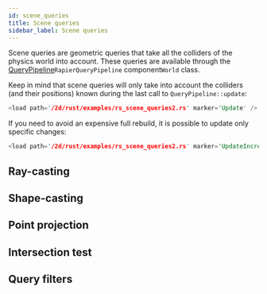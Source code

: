 ```yaml
---
id: scene_queries
title: Scene queries
sidebar_label: Scene queries
---
```



Scene queries are geometric queries that take all the colliders of the physics world into account. These queries are
available through the <rapier>[QueryPipeline](./simulation_structures.mdx#query-pipeline)</rapier><bevy>`RapierQueryPipeline` component</bevy><js>`World` class</js>.

<rapier>

Keep in mind that scene queries will only take into account the colliders (and their positions) known during the
last call to `QueryPipeline::update`:

```rust
<load path='/2d/rust/examples/rs_scene_queries2.rs' marker='Update' />
```

If you need to avoid an expensive full rebuild, it is possible to update only specific changes:

```rust
<load path='/2d/rust/examples/rs_scene_queries2.rs' marker='UpdateIncremental' />
```

</rapier>

## Ray-casting

<RayCasting />

## Shape-casting

<ShapeCasting />

## Point projection

<PointProjection />

## Intersection test

<IntersectionTest />

## Query filters

<QueryFilters />